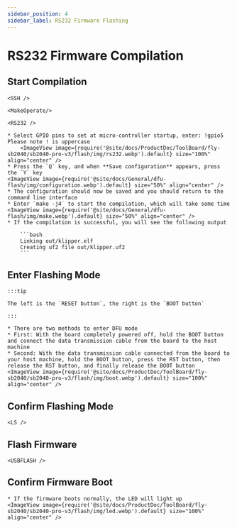 ```yaml
---
sidebar_position: 4
sidebar_label: RS232 Firmware Flashing
---
```





# RS232 Firmware Compilation

## Start Compilation

    <SSH />

    <MakeOperate/>

    <RS232 />

    * Select GPIO pins to set at micro-controller startup, enter: !gpio5 Please note ! is uppercase
        <ImageView image={require('@site/docs/ProductDoc/ToolBoard/fly-sb2040/sb2040-pro-v3/flash/img/rs232.webp').default} size="100%" align="center" />
    * Press the `Q` key, and when **Save configuration** appears, press the `Y` key
    <ImageView image={require('@site/docs/General/dfu-flash/img/configuration.webp').default} size="50%" align="center" />
    * The configuration should now be saved and you should return to the command line interface
    * Enter `make -j4` to start the compilation, which will take some time
    <ImageView image={require('@site/docs/General/dfu-flash/img/make.webp').default} size="50%" align="center" />
    * If the compilation is successful, you will see the following output

        ```bash
        Linking out/klipper.elf
        Creating uf2 file out/klipper.uf2
        ```


## Enter Flashing Mode

    :::tip

    The left is the `RESET button`, the right is the `BOOT button`

    :::

    * There are two methods to enter DFU mode
    * First: With the board completely powered off, hold the BOOT button and connect the data transmission cable from the board to the host machine
    * Second: With the data transmission cable connected from the board to your host machine, hold the BOOT button, press the RST button, then release the RST button, and finally release the BOOT button
    <ImageView image={require('@site/docs/ProductDoc/ToolBoard/fly-sb2040/sb2040-pro-v3/flash/img/boot.webp').default} size="100%" align="center" />

## Confirm Flashing Mode

    <LS />


## Flash Firmware 
    
    <USBFLASH />
    


## Confirm Firmware Boot

    * If the firmware boots normally, the LED will light up
    <ImageView image={require('@site/docs/ProductDoc/ToolBoard/fly-sb2040/sb2040-pro-v3/flash/img/led.webp').default} size="100%" align="center" />

